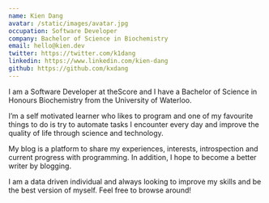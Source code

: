 ```yaml
---
name: Kien Dang
avatar: /static/images/avatar.jpg
occupation: Software Developer
company: Bachelor of Science in Biochemistry
email: hello@kien.dev
twitter: https://twitter.com/k1dang
linkedin: https://www.linkedin.com/kien-dang
github: https://github.com/kxdang
---
```


I am a Software Developer at theScore and I have a Bachelor of Science in Honours Biochemistry from the University of Waterloo.

I’m a self motivated learner who likes to program and one of my favourite things to do is try to automate tasks I encounter every day and improve the quality of life through science and technology.

My blog is a platform to share my experiences, interests, introspection and current progress with programming. In addition, I hope to become a better writer by blogging.

I am a data driven individual and always looking to improve my skills and be the best version of myself. Feel free to browse around!
